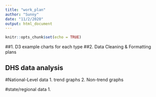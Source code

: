 ```yaml
---
title: "work_plan"
author: "Sunny"
date: "11/2/2020"
output: html_document
---
```


```r
knitr::opts_chunk$set(echo = TRUE)
```

##1. D3 example charts for each type
##2. Data Cleaning & Formatting plans

## DHS data analysis

#National-Level data
1. trend graphs
2. Non-trend graphs

#state/regional data
1.

